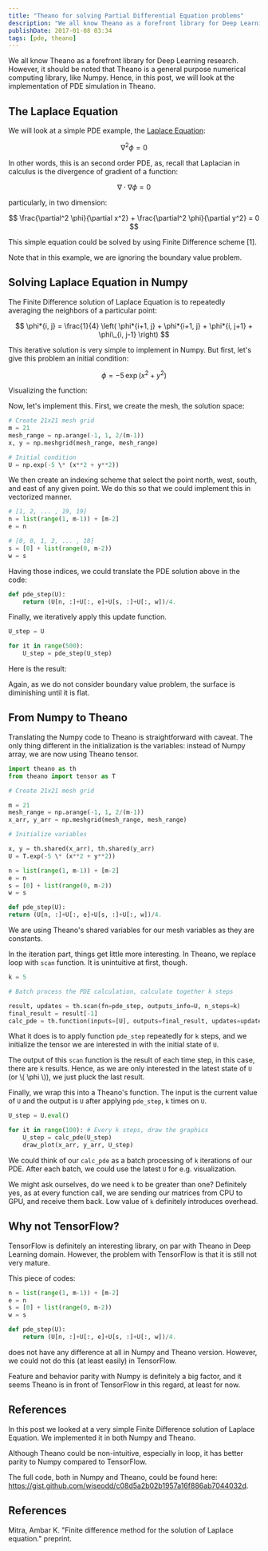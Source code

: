 ```yaml
---
title: "Theano for solving Partial Differential Equation problems"
description: "We all know Theano as a forefront library for Deep Learning research. However, it should be noted that Theano is a general purpose numerical computing library, like Numpy. Hence, in this post, we will look at the implementation of PDE simulation in Theano."
publishDate: 2017-01-08 03:34
tags: [pde, theano]
---
```



We all know Theano as a forefront library for Deep Learning research. However, it should be noted that Theano is a general purpose numerical computing library, like Numpy. Hence, in this post, we will look at the implementation of PDE simulation in Theano.

## The Laplace Equation

We will look at a simple PDE example, the [Laplace Equation](https://en.wikipedia.org/wiki/Laplace's_equation):

$$
    \nabla^2 \phi = 0
$$

In other words, this is an second order PDE, as, recall that Laplacian in calculus is the divergence of gradient of a function:

$$
\nabla \cdot \nabla \phi = 0
$$

particularly, in two dimension:

$$
\frac{\partial^2 \phi}{\partial x^2} + \frac{\partial^2 \phi}{\partial y^2} = 0
$$

This simple equation could be solved by using Finite Difference scheme [1].

Note that in this example, we are ignoring the boundary value problem.

## Solving Laplace Equation in Numpy

The Finite Difference solution of Laplace Equation is to repeatedly averaging the neighbors of a particular point:

$$
\phi*{i, j} = \frac{1}{4} \left( \phi*{i+1, j} + \phi*{i+1, j} + \phi*{i, j+1} + \phi\_{i, j-1} \right)
$$

This iterative solution is very simple to implement in Numpy. But first, let's give this problem an initial condition:

$$
\phi = -5 \, \exp (x^2 + y^2)
$$

Visualizing the function:

<BlogImage imagePath='/img/theano-pde/initial.png' altText='Initial function.' />

Now, let's implement this. First, we create the mesh, the solution space:

```python
# Create 21x21 mesh grid
m = 21
mesh_range = np.arange(-1, 1, 2/(m-1))
x, y = np.meshgrid(mesh_range, mesh_range)

# Initial condition
U = np.exp(-5 \* (x**2 + y**2))
```

We then create an indexing scheme that select the point north, west, south, and east of any given point. We do this so that we could implement this in vectorized manner.

```python
# [1, 2, ... , 19, 19]
n = list(range(1, m-1)) + [m-2]
e = n

# [0, 0, 1, 2, ... , 18]
s = [0] + list(range(0, m-2))
w = s
```

Having those indices, we could translate the PDE solution above in the code:

```python
def pde_step(U):
    return (U[n, :]+U[:, e]+U[s, :]+U[:, w])/4.
```

Finally, we iteratively apply this update function.

```python
U_step = U

for it in range(500):
    U_step = pde_step(U_step)
```

Here is the result:

<BlogImage imagePath='/img/theano-pde/final.png' altText='Final function.' />

Again, as we do not consider boundary value problem, the surface is diminishing until it is flat.

## From Numpy to Theano

Translating the Numpy code to Theano is straightforward with caveat. The only thing different in the initialization is the variables: instead of Numpy array, we are now using Theano tensor.

```python
import theano as th
from theano import tensor as T

# Create 21x21 mesh grid

m = 21
mesh_range = np.arange(-1, 1, 2/(m-1))
x_arr, y_arr = np.meshgrid(mesh_range, mesh_range)

# Initialize variables

x, y = th.shared(x_arr), th.shared(y_arr)
U = T.exp(-5 \* (x**2 + y**2))

n = list(range(1, m-1)) + [m-2]
e = n
s = [0] + list(range(0, m-2))
w = s

def pde_step(U):
return (U[n, :]+U[:, e]+U[s, :]+U[:, w])/4.
```

We are using Theano's shared variables for our mesh variables as they are constants.

In the iteration part, things get little more interesting. In Theano, we replace loop with `scan` function. It is unintuitive at first, though.

```python
k = 5

# Batch process the PDE calculation, calculate together k steps

result, updates = th.scan(fn=pde_step, outputs_info=U, n_steps=k)
final_result = result[-1]
calc_pde = th.function(inputs=[U], outputs=final_result, updates=updates)
```

What it does is to apply function `pde_step` repeatedly for `k` steps, and we initialize the tensor we are interested in with the initial state of `U`.

The output of this `scan` function is the result of each time step, in this case, there are `k` results. Hence, as we are only interested in the latest state of `U` (or \\( \phi \\)), we just pluck the last result.

Finally, we wrap this into a Theano's function. The input is the current value of `U` and the output is `U` after applying `pde_step`, `k` times on `U`.

```python
U_step = U.eval()

for it in range(100): # Every k steps, draw the graphics
    U_step = calc_pde(U_step)
    draw_plot(x_arr, y_arr, U_step)
```

We could think of our `calc_pde` as a batch processing of `k` iterations of our PDE. After each batch, we could use the latest `U` for e.g. visualization.

We might ask ourselves, do we need `k` to be greater than one? Definitely yes, as at every function call, we are sending our matrices from CPU to GPU, and receive them back. Low value of `k` definitely introduces overhead.

## Why not TensorFlow?

TensorFlow is definitely an interesting library, on par with Theano in Deep Learning domain. However, the problem with TensorFlow is that it is still not very mature.

This piece of codes:

```python
n = list(range(1, m-1)) + [m-2]
e = n
s = [0] + list(range(0, m-2))
w = s

def pde_step(U):
    return (U[n, :]+U[:, e]+U[s, :]+U[:, w])/4.
```

does not have any difference at all in Numpy and Theano version. However, we could not do this (at least easily) in TensorFlow.

Feature and behavior parity with Numpy is definitely a big factor, and it seems Theano is in front of TensorFlow in this regard, at least for now.

## References

In this post we looked at a very simple Finite Difference solution of Laplace Equation. We implemented it in both Numpy and Theano.

Although Theano could be non-intuitive, especially in loop, it has better parity to Numpy compared to TensorFlow.

The full code, both in Numpy and Theano, could be found here: https://gist.github.com/wiseodd/c08d5a2b02b1957a16f886ab7044032d.

## References

Mitra, Ambar K. "Finite difference method for the solution of Laplace equation." preprint.
